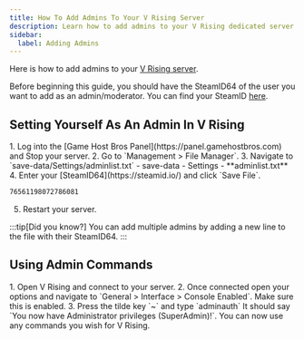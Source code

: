 ```yaml
---
title: How To Add Admins To Your V Rising Server
description: Learn how to add admins to your V Rising dedicated server.
sidebar:
  label: Adding Admins
---
```


Here is how to add admins to your [V Rising server](https://www.gamehostbros.com/v-rising-server-hosting/).

Before beginning this guide, you should have the SteamID64 of the user you want to add as an admin/moderator. You can find your SteamID [here](https://steamid.io/).

## Setting Yourself As An Admin In V Rising
<Steps>
1. Log into the [Game Host Bros Panel](https://panel.gamehostbros.com) and Stop your server. 
2. Go to `Management > File Manager`.
3. Navigate to `save-data/Settings/adminlist.txt`
   <FileTree>
    - save-data
      - Settings
        - **adminlist.txt**
   </FileTree>
4. Enter your [SteamID64](https://steamid.io/) and click `Save File`.

   ```txt title="adminlist.txt"
   76561198072786081
   ```
5. Restart your server.
</Steps>

:::tip[Did you know?]
You can add multiple admins by adding a new line to the file with their SteamID64.
:::

## Using Admin Commands
<Steps>
1. Open V Rising and connect to your server.
2. Once connected open your options and navigate to `General > Interface > Console Enabled`. Make sure this is enabled.
3. Press the tilde key `~` and type `adminauth`
</Steps>
It should say `You now have Administrator privileges (SuperAdmin)!`. You can now use any commands you wish for V Rising.